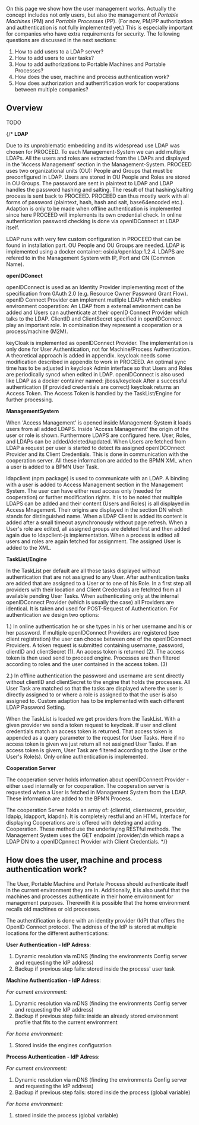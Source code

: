On this page we show how the user management works. Actually the concept includes not only users, but also the management of _Portable Machines_ (PM) and _Portable Processes_ (PP). (For now, PM/PP authorization and authentication is not fully implemented yet.)
This is especially important for companies who have extra requirements for security.
The following questions are discussed in the next sections:

1. How to add users to a LDAP server?
1. How to add users to user tasks?
1. How to add authorizations to Portable Machines and Portable Processes?
1. How does the user, machine and process authentication work?
1. How does authorization and authentification work for cooperations between multiple companies?

## Overview

TODO

{/* **LDAP**

Due to its unproblematic embedding and its widespread use LDAP was chosen for PROCEED.
To each Management-System we can add multiple LDAPs. All the users and roles are extracted from the LDAPs and displayed
in the 'Access Management' section in the Management-System. PROCEED uses two organizational units (OU): People and Groups that must
be preconfigured in LDAP. Users are stored in OU People and Roles are stored in OU Groups. The password are sent in plaintext to LDAP and
LDAP handles the password hashing and salting. The result of that hashing/salting process is sent back to PROCEED. PROCEED can thus mostly work
with all forms of password (plaintext, hash, hash and salt, base64encoded etc.). Adaption is only to be made when offline authentication is implemented since
here PROCEED will implements its own credential check. In online authentication password checking is done via openIDConnect at LDAP itself.

LDAP runs with very few custom configuration in PROCEED that can be found in installation part. OU People and OU Groups are needed. LDAP is implemented
using a docker container: osixia/openldap:1.2.4. LDAPS are refered to in the Management System with IP, Port and CN (Common Name).

**openIDConect**

openIDConnect is used as an Identity Provider implementing most of the specification from 0Auth 2.0 (e.g. Resource Owner Password Grant Flow). openID Connect Provider
can implement mutliple LDAPs which enables environment cooperation: An LDAP from a external environment can be added and Users can authenticate at their openID Connect Provider
which talks to the LDAP. ClientID and ClientSecret specified in openIDConnect play an important role. In combination they represent a cooperation or a process/machine (M2M).

keyCloak is implemented as openIDConnect Provider. The implementation is only done for User Authentication, not for Machine/Process Authentication. A theoretical approach is added
in appendix. keycloak needs some modification described in appendix to work in PROCEED. An optimal sync time has to be adjusted in keycloak Admin interface so that
Users and Roles are periodically syncd when edited in LDAP. openIDConnect is also used like LDAP as a docker container named: jboss/keycloak After a successful authentication (if provided
credentials are correct) keycloak returns an Access Token. The Access Token is handled by the TaskList/Engine for further processing.

**ManagementSystem**

When 'Access Management' is opened inside Management-System it loads users from all added LDAPS.
Inside 'Access Management' the origin of the user or role is shown. Furthermore LDAPS are configured here.
User, Roles, and LDAPs can be added/deleted/updated. When Users are fetched from LDAP a request per user is started to detect its
assigned openIDCOnnect Provider and its Client Credentials. This is done in communication with the cooperation server. All these information are added
to the BPMN XML when a user is added to a BPMN User Task.

ldapclient (npm package) is used to communicate with an LDAP. A binding with a user is added to Access Management section in the Management System. The user
can have either read access only (needed for cooperation) or further modification rights. It is to be noted that multiple LDAPS can be added and their content (Users and Roles) is all
displayed in Access Mnagement. Their origins are displayed in the section DN which stands for distinguished name. When a LDAP Client is added its content is added after a small
timeout asynchronously without page refresh. When a User's role are edited, all assigned groups are deleted first and then added again due to ldapclient-js implementation.
When a process is edited all users and roles are again fetched for assignment. The assigned User is added to the XML.

**TaskList/Engine**

In the TaskList per default are all those tasks displayed without authentication that are not assigned to any User. After authentication
tasks are added that are assigned to a User or to one of his Role. In a first step all providers with their location and Client Credentials are fetchted from all
available pending User Tasks. When authenticating only at the internal openIDConnect Provider (which is usually the case) all Providers are identical. It is taken and
used for POST-Request of Authentication. For authentication we design two options:

1.) In online authentication he or she types in his or her username and his or her
password. If multiple openIDConnect Providers are registered (see client registration) the
user can choose between one of the openIDConnect Providers. A token request
is submitted containing username, password, clientID and clientSecret (1). An access token
is returned (2). The access token is then used send to proceed engine. Processes are then filtered according
to roles and the user contained in the access token. (3)

2.) In offline authentication the password and username
are sent directly without clientID and clientSecret to the engine that holds the processes. All User Task
are matched so that the tasks are displayed where the user is directly assigned to or where a role is assigned
to that the user is also assigned to. Custom adaption has to be implemented with each different LDAP Password Setting.

When the TaskList is loaded we get providers from the TaskList. With a given provider we send a token request to keycloak. If user and client credentials match
an access token is returned. That access token is appended as a query parameter to the request for User Tasks. Here if no access token is given we just return
all not assigned User Tasks. If an access token is givern, User Task are filtered according to the User or the User's Role(s). Only online authentication is implemented.

**Cooperation Server**

The cooperation server holds information about openIDConnect Provider - either used internally or for cooperation.
The cooperation server is requested when a User is fetched in Management System from the LDAP. These information are added to the BPMN Process.

The cooperation Server holds an array of: {clientid, clientsecret, provider, ldapip, ldapport, ldapdn}. It is completely restful and an HTML Interface
for displaying Cooperations are is offered with deleting and adding Cooperation. These method use the underlaying RESTful methods. The Management System uses the GET endpoint
/provider/:dn which maps a LDAP DN to a openIDCpnnect Provider with Client Credentials. */}

## How does the user, machine and process authentication work?

The User, Portable Machine and Portale Process should authenticate itself in the current environment they are in.
Additionally, it is also useful that the machines and processes authenticate in their home environment for management purposes.
Therewith it is possible that the home environment recalls old machines or old processes.

The authentification is done with an identity provider (IdP) that offers the OpenID Connect protocol.
The address of the IdP is stored at multiple locations for the different authentications:

**User Authentication - IdP Adress**:

1. Dynamic resolution via mDNS (finding the environments Config server and requesting the IdP address)
1. Backup if previous step fails: stored inside the process' user task

**Machine Authentication - IdP Adress**:

_For current environment:_

1. Dynamic resolution via mDNS (finding the environments Config server and requesting the IdP address)
1. Backup if previous step fails: inside an already stored environment profile that fits to the current environment

_For home environment:_

1. Stored inside the engines configuration

**Process Authentication - IdP Adress**:

_For current environment:_

1. Dynamic resolution via mDNS (finding the environments Config server and requesting the IdP address)
1. Backup if previous step fails: stored inside the process (global variable)

_For home environment:_

1. stored inside the process (global variable)
